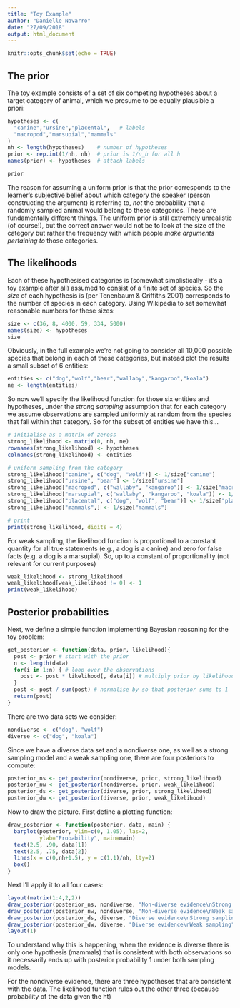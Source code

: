 ```yaml
---
title: "Toy Example"
author: "Danielle Navarro"
date: "27/09/2018"
output: html_document
---
```


```r
knitr::opts_chunk$set(echo = TRUE)
```

## The prior

The toy example consists of a set of six competing hypotheses about a target category of animal, which we presume to be equally plausible a priori:

```r
hypotheses <- c(
  "canine","ursine","placental",   # labels
  "macropod","marsupial","mammals"
)
nh <- length(hypotheses)    # number of hypotheses
prior <- rep.int(1/nh, nh)  # prior is 1/n_h for all h
names(prior) <- hypotheses  # attach labels

prior
```

The reason for assuming a uniform prior is that the prior corresponds to the learner's subjective belief about which category the speaker (person constructing the argument) is referring to, *not* the probability that a randomly sampled animal would belong to these categories. These are fundamentally different things. The uniform prior is still extremely unrealistic (of course!), but the correct answer would not be to look at the size of the category but rather the frequency with which people *make arguments pertaining to* those categories.



## The likelihoods

Each of these hypothesised categories is (somewhat simplistically - it's a toy example after all) assumed to consist of a finite set of species. So the *size* of each hypothesis is (per Tenenbaum & Griffiths 2001) corresponds to the number of species in each category. Using Wikipedia to set somewhat reasonable numbers for these sizes:

```r
size <- c(36, 8, 4000, 59, 334, 5000)
names(size) <- hypotheses
size
```

Obviously, in the full example we're not going to consider all 10,000 possible species that belong in each of these categories, but instead plot the results a small subset of 6 entities:

```r
entities <- c("dog","wolf","bear","wallaby","kangaroo","koala")
ne <- length(entities)
```

So now we'll specify the likelihood function for those six entities and hypotheses, under the *strong sampling* assumption that for each category we assume observations are sampled uniformly at random from the species that fall within that category. So for the subset of entities we have this...


```r
# initialise as a matrix of zeross
strong_likelihood <- matrix(0, nh, ne)
rownames(strong_likelihood) <- hypotheses
colnames(strong_likelihood) <- entities

# uniform sampling from the category
strong_likelihood["canine", c("dog", "wolf")] <- 1/size["canine"]
strong_likelihood["ursine", "bear"] <- 1/size["ursine"]
strong_likelihood["macropod", c("wallaby", "kangaroo")] <- 1/size["macropod"]
strong_likelihood["marsupial", c("wallaby", "kangaroo", "koala")] <- 1/size["marsupial"]
strong_likelihood["placental", c("dog", "wolf", "bear")] <- 1/size["placental"]
strong_likelihood["mammals",] <- 1/size["mammals"]

# print
print(strong_likelihood, digits = 4)
```

For weak sampling, the likelihood function is proportional to a constant quantity for all true statements (e.g., a dog is a canine) and zero for false facts (e.g. a dog is a marsupial). So, up to a constant of proportionality (not relevant for current purposes)

```r
weak_likelihood <- strong_likelihood
weak_likelihood[weak_likelihood != 0] <- 1
print(weak_likelihood)
```

## Posterior probabilities

Next, we define a simple function implementing Bayesian reasoning for the toy problem:

```r
get_posterior <- function(data, prior, likelihood){
  post <- prior # start with the prior
  n <- length(data)
  for(i in 1:n) { # loop over the observations
    post <- post * likelihood[, data[i]] # multiply prior by likelihood
  }
  post <- post / sum(post) # normalise by so that posterior sums to 1
  return(post)
}
```

There are two data sets we consider:

```r
nondiverse <- c("dog", "wolf")
diverse <- c("dog", "koala")
```

Since we have a diverse data set and a nondiverse one, as well as a strong sampling model and a weak sampling one, there are four posteriors to compute:

```r
posterior_ns <- get_posterior(nondiverse, prior, strong_likelihood)
posterior_nw <- get_posterior(nondiverse, prior, weak_likelihood)
posterior_ds <- get_posterior(diverse, prior, strong_likelihood)
posterior_dw <- get_posterior(diverse, prior, weak_likelihood)
```

Now to draw the picture. First define a plotting function:

```r
draw_posterior <- function(posterior, data, main) {
  barplot(posterior, ylim=c(0, 1.05), las=2, 
          ylab="Probability", main=main)
  text(2.5, .90, data[1])
  text(2.5, .75, data[2])
  lines(x = c(0,nh+1.5), y = c(1,1)/nh, lty=2)
  box()
}
```

Next I'll apply it to all four cases:

```r
layout(matrix(1:4,2,2))
draw_posterior(posterior_ns, nondiverse, "Non-diverse evidence\nStrong sampling")
draw_posterior(posterior_nw, nondiverse, "Non-diverse evidence\nWeak sampling")
draw_posterior(posterior_ds, diverse, "Diverse evidence\nStrong sampling")
draw_posterior(posterior_dw, diverse, "Diverse evidence\nWeak sampling")
layout(1)
```

To understand why this is happening, when the evidence is diverse there is only one hypothesis (mammals) that is consistent with both observations so it necessarily ends up with posterior probability 1 under both sampling models.

For the nondiverse evidence, there are three hypotheses that are consistent with the data. The likelihood function rules out the other three (because probability of the data given the ht)


